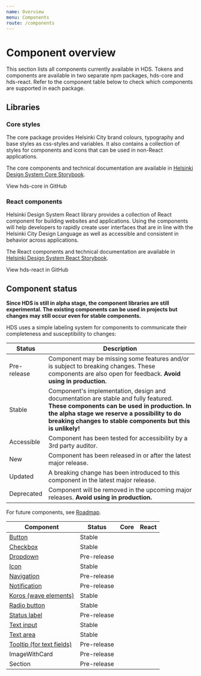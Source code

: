 ```yaml
---
name: Overview
menu: Components
route: /components
---
```





# Component overview

<LargeParagraph>
    This section lists all components currently available in HDS. Tokens and components are available in two separate npm packages, hds-core and hds-react. Refer to the component table below to check which components are supported in each package. 
</LargeParagraph>

## Libraries

### Core styles

The core package provides Helsinki City brand colours, typography and base styles as css-styles and variables. It also contains a collection of styles for components and icons that can be used in non-React applications.

The core components and technical documentation are available in [Helsinki Design System Core Storybook](/storybook/core).

<Link href="https://github.com/City-of-Helsinki/helsinki-design-system/tree/master/packages/core" external>View hds-core in GitHub</Link>

### React components

Helsinki Design System React library provides a collection of React component for building websites and applications. Using the components will help developers to rapidly create user interfaces that are in line with the Helsinki City Design Language as well as accessible and consistent in behavior across applications.

The React components and technical documentation are available in [Helsinki Design System React Storybook](/storybook/react).

<Link href="https://github.com/City-of-Helsinki/helsinki-design-system/tree/master/packages/react" external>View hds-react in GitHub</Link>

## Component status

**Since HDS is still in alpha stage, the component libraries are still experimental. The existing components can be used in projects but changes may still occur even for stable components.**

HDS uses a simple labeling system for components to communicate their completeness and susceptibility to changes:

Status                                               | Description
-----------------------------------------------------|--------------
<StatusLabel type="alert">Pre-release</StatusLabel>  | Component may be missing some features and/or is subject to breaking changes. These components are also open for feedback. **Avoid using in production.**
<StatusLabel type="info">Stable</StatusLabel>        | Component's implementation, design and documentation are stable and fully featured. **These components can be used in production.** **In the alpha stage we reserve a possibility to do breaking changes to stable components but this is unlikely!** 
<StatusLabel type="success">Accessible</StatusLabel> | Component has been tested for accessibility by a 3rd party auditor.
<StatusLabel>New</StatusLabel>                       | Component has been released in or after the latest major release.
<StatusLabel type="error">Updated</StatusLabel>      | A breaking change has been introduced to this component in the latest major release.
<StatusLabel type="error">Deprecated</StatusLabel>   | Component will be removed in the upcoming major releases. **Avoid using in production.**

For future components, see [Roadmap](/about/roadmap).

Component                                                        | Status                                               | Core                                                                          | React
-----------------------------------------------------------------|------------------------------------------------------|-------------------------------------------------------------------------------|----------------------------------------------------------------------
[Button](/components/button)                                     | <StatusLabel type="info" >Stable</StatusLabel>       | [<IconCheck/> ](/storybook/core/?path=/story/button--primary)                 | [<IconCheck/>](/storybook/react/?path=/story/components-button--primary)
[Checkbox](/components/checkbox)                                 | <StatusLabel type="info">Stable</StatusLabel>        | [<IconCheck/>](/storybook/core/?path=/story/checkbox--default)                | [<IconCheck/>](/storybook/react/?path=/story/components-checkbox--default)
[Dropdown](/components/dropdown)                                 | <StatusLabel type="alert">Pre-release</StatusLabel>  |                                                                               | [<IconCheck/>](/storybook/react/?path=/story/components-dropdown--default)
[Icon](/components/icons)                                        | <StatusLabel type="info">Stable</StatusLabel>        | [<IconCheck/>](/storybook/core/?path=/story/icons--angle-down)                | [<IconCheck/>](/storybook/react/?path=/story/components-icons--iconangledown)
[Navigation](/components/navigation)                             | <StatusLabel type="alert">Pre-release</StatusLabel>  |                                                                               | [<IconCheck/>](/storybook/react/?path=/story/components-navigation)
[Notification](/components/notification)                         | <StatusLabel type="alert">Pre-release</StatusLabel>  | [<IconCheck/>](/storybook/core/?path=/story/components-notification--default) | [<IconCheck/>](/storybook/react/?path=/story/components-notification--default)
[Koros (wave elements)](/components/koros)                       | <StatusLabel type="info">Stable</StatusLabel>        |                                                                               | [<IconCheck/>](/storybook/react/?path=/story/components-koros--basic)
[Radio button](/components/radio-button)                         | <StatusLabel type="info">Stable</StatusLabel>        | [<IconCheck/>](/storybook/core/?path=/story/radiobutton--default)             | [<IconCheck/>](/storybook/react/?path=/story/components-radiobutton--default)
[Status label](/components/status-label)                         | <StatusLabel type="alert">Pre-release</StatusLabel>  | [<IconCheck/>](/storybook/core/?path=/story/status-label--default)            | [<IconCheck/>](/storybook/react/?path=/story/components-status-label)
[Text input](/components/text-field)                             | <StatusLabel type="info">Stable</StatusLabel>        | [<IconCheck/>](/storybook/core/?path=/story/textinput--default)               | [<IconCheck/>](/storybook/react/?path=/story/components-textinput--default)
[Text area](/components/text-field#text-area)                    | <StatusLabel type="info">Stable</StatusLabel>        | [<IconCheck/>](/storybook/core/?path=/story/textarea--default)                | [<IconCheck/>](/storybook/react/?path=/story/components-textarea--default)
[Tooltip (for text fields)](/components/text-field#with-tooltip) | <StatusLabel type="alert">Pre-release</StatusLabel>  |                                                                               | [<IconCheck/>](/storybook/react/?path=/story/components-textinput--with-tooltip)
ImageWithCard                                                    | <StatusLabel type="alert">Pre-release</StatusLabel>  |                                                                               | [<IconCheck/>](/storybook/react/?path=/story/components-imagewithcard--default)
Section                                                          | <StatusLabel type="alert">Pre-release</StatusLabel>  |                                                                               | [<IconCheck/>](/storybook/react/?path=/story/components-section--with-koros)